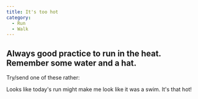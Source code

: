 ```yaml
---
title: It's too hot
category:
  - Run
  - Walk
---
```



## Always good practice to run in the heat. Remember some water and a hat.

Try/send one of these rather:

<ShareLine>
  Looks like today's run might make me look like it was a swim. It's that hot!
</ShareLine>
